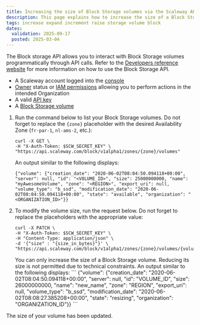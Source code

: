 ```yaml
---
title: Increasing the size of Block Storage volumes via the Scaleway API
description: This page explains how to increase the size of a Block Storage volume using the Scaleway API.
tags: increase expand increment raise storage volume block
dates:
  validation: 2025-09-17
  posted: 2025-03-04
---
```



The Block storage API allows you to interact with Block Storage volumes programmatically through API calls. Refer to the [Developers reference website](https://www.scaleway.com/en/developers/api/block/) for more information on how to use the Block Storage API.

<Requirements />

- A Scaleway account logged into the [console](https://account.scaleway.com/?service=elements)
- [Owner](/iam/concepts/#owner) status or [IAM permissions](/iam/concepts/#permission) allowing you to perform actions in the intended Organization
- A valid [API key](/iam/how-to/create-api-keys/)
- A [Block Storage volume](/instances/api-cli/creating-a-volume/)

1. Run the command below to list your Block Storage volumes. Do not forget to replace the `{zone}` placeholder with the desired Availability Zone (`fr-par-1`, `nl-ams-2`, etc.):
    ```
    curl -X GET \
    -H "X-Auth-Token: $SCW_SECRET_KEY" \
    "https://api.scaleway.com/block/v1alpha1/zones/{zone}/volumes"
    ```

    An output similar to the following displays:

    ```
    {"volume": {"creation_date": "2020-06-02T08:04:50.094118+00:00", "server": null, "id": "<VOLUME_ID>", "size": 25000000000, "name": "myAwesomeVolume", "zone": "<REGION>", "export_uri": null, "volume_type": "b_ssd", "modification_date": "2020-06-02T08:04:50.094118+00:00", "state": "available", "organization": "<ORGANIZATION_ID>"}}
    ```

2. To modify the volume size, run the request below. Do not forget to replace the placeholders with the appropriate value:
    ```
    curl -X PATCH \
    -H "X-Auth-Token: $SCW_SECRET_KEY" \
    -H "Content-Type: application/json" \
    -d '{"size" : "{size_in_bytes}"}' \
    "https://api.scaleway.com/block/v1alpha1/zones/{zone}/volumes/{volume_id}"
    ```
    <Message type="note">
    You can only increase the size of a Block Storage volume. Reducing its size is not permitted due to technical constraints.
    </Message>
    An output similar to the following displays:
    ```
    {"volume": {"creation_date": "2020-06-02T08:04:50.094118+00:00", "server": null, "id": "VOLUME_ID", "size": 26000000000, "name": "new_name", "zone": "REGION", "export_uri": null, "volume_type": "b_ssd", "modification_date": "2020-06-02T08:08:27.385208+00:00", "state": "resizing", "organization": "ORGANIZATION_ID"}}
    ```

The size of your volume has been updated.
